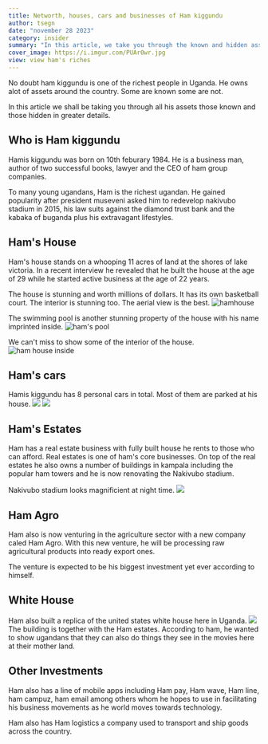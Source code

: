 ```yaml
---
title: Networth, houses, cars and businesses of Ham kiggundu
author: tsegn
date: "november 28 2023"
category: insider
summary: "In this article, we take you through the known and hidden assets of ugandan tycon ham kiggundu"
cover_image: https://i.imgur.com/PUAr0wr.jpg
view: view ham's riches
---
```


No doubt ham kiggundu is one of the richest people in Uganda. He owns alot of assets around the country. Some are known some are not.

In this article we shall be taking you through all his assets those known and those hidden in greater details.

<AdsComponent />

## Who is Ham kiggundu

Hamis kiggundu was born on 10th feburary 1984. He is a business man, author of two successful books, lawyer and the CEO of ham group companies.

To many young ugandans, Ham is the richest ugandan. He gained popularity after president museveni asked him to redevelop nakivubo stadium in 2015, his law suits against the diamond trust bank and the kabaka of buganda plus his extravagant lifestyles.

## Ham's House

Ham's house stands on a whooping 11 acres of land at the shores of lake victoria. In a recent interview he revealed that he built the house at the age of 29 while he started active business at the age of 22 years.

<AdsComponent />

The house is stunning and worth millions of dollars. It has its own basketball court. The interior is stunning too. The aerial view is the best.
![hamhouse](https://i.imgur.com/yorTzVn.jpg)

The swimming pool is another stunning property of the house with his name imprinted inside.
![ham's pool](https://i.imgur.com/z2Tux53.jpg)

We can't miss to show some of the interior of the house.
![ham house inside](https://i.imgur.com/XclgEo3.jpg)

## Ham's cars

Hamis kiggundu has 8 personal cars in total. Most of them are parked at his house.
![](https://i.imgur.com/M8yKzvM.jpg)
![](https://i.imgur.com/9m1mP9a.jpg)

## Ham's Estates

Ham has a real estate business with fully built house he rents to those who can afford. Real estates is one of ham's core businesses. On top of the real estates he also owns a number of buildings in kampala including the popular ham towers and he is now renovating the Nakivubo stadium.

<AdsComponent />

Nakivubo stadium looks magnificient at night time.
![](https://i.imgur.com/Fsvgjyk.jpg)

## Ham Agro

Ham also is now venturing in the agriculture sector with a new company caled Ham Agro. With this new venture, he will be processing raw agricultural products into ready export ones.

The venture is expected to be his biggest investment yet ever according to himself.

## White House

Ham also built a replica of the united states white house here in Uganda.
![](https://i.imgur.com/srvCxq0.jpg)
The building is together with the Ham estates. According to ham, he wanted to show ugandans that they can also do things they see in the movies here at their mother land.

## Other Investments

<AdsComponent />

Ham also has a line of mobile apps including Ham pay, Ham wave, Ham line, ham campuz, ham email among others whom he hopes to use in facilitating his business movements as he world moves towards technology.

Ham also has Ham logistics a company used to transport and ship goods across the country.
